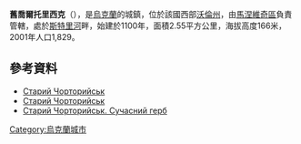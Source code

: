 {{coord|51|13|27|N|25|52|57|E|scale:30000|display=title}}

'''舊喬爾托里西克'''（{{lang-uk|Старий Чорторийськ}}），是[[烏克蘭|烏克蘭]]的城鎮，位於該國西部[[沃倫州|沃倫州]]，由[[馬涅維奇區|馬涅維奇區]]負責管轄，處於[[斯特里河|斯特里河]]畔，始建於1100年，面積2.55平方公里，海拔高度166米，2001年人口1,829。

==參考資料==
* [http://w1.c1.rada.gov.ua/pls/z7502/A005?rdat1=28.03.2011&rf7571=4397 Старий Чорторийськ]{{dead link|date=2018年4月 |bot=InternetArchiveBot |fix-attempted=yes }}
* [http://www.castles.com.ua/czartorysk.html Старий Чорторийськ] {{Wayback|url=http://www.castles.com.ua/czartorysk.html |date=20210201161345 }}
* [http://heraldry.com.ua/index.php3?lang=U&context=info&id=4433#verh Старий Чорторийськ. Сучасний герб] {{Wayback|url=http://heraldry.com.ua/index.php3?lang=U&context=info&id=4433#verh |date=20160409123815 }}

{{Ukraine-geo-stub}}
[[Category:烏克蘭城市|Category:烏克蘭城市]]